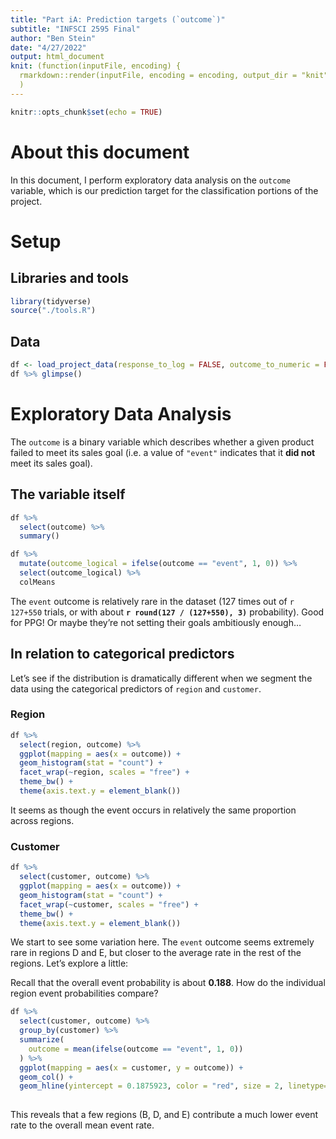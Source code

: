 ```yaml
---
title: "Part iA: Prediction targets (`outcome`)"
subtitle: "INFSCI 2595 Final"
author: "Ben Stein"
date: "4/27/2022"
output: html_document
knit: (function(inputFile, encoding) {
  rmarkdown::render(inputFile, encoding = encoding, output_dir = "knit") }
  )
---
```


```r
knitr::opts_chunk$set(echo = TRUE)
```

# About this document

In this document, I perform exploratory data analysis on the `outcome` variable, which is our prediction target for the classification portions of the project.

# Setup

## Libraries and tools

```r
library(tidyverse)
source("./tools.R")
```

## Data

```r
df <- load_project_data(response_to_log = FALSE, outcome_to_numeric = FALSE)
df %>% glimpse()
```

# Exploratory Data Analysis

The `outcome` is a binary variable which describes whether a given product failed to meet its sales goal (i.e. a value of `"event"` indicates that it **did not** meet its sales goal).

## The variable itself

```r
df %>% 
  select(outcome) %>%
  summary()
```


```r
df %>% 
  mutate(outcome_logical = ifelse(outcome == "event", 1, 0)) %>%
  select(outcome_logical) %>%
  colMeans
```

The `event` outcome is relatively rare in the dataset (127 times out of `r 127+550` trials, or with about **`r round(127 / (127+550), 3)`** probability). Good for PPG! Or maybe they're not setting their goals ambitiously enough...


## In relation to categorical predictors

Let's see if the distribution is dramatically different when we segment the data using the categorical predictors of `region` and `customer`.

### Region

```r
df %>%
  select(region, outcome) %>%
  ggplot(mapping = aes(x = outcome)) + 
  geom_histogram(stat = "count") +
  facet_wrap(~region, scales = "free") + 
  theme_bw() +
  theme(axis.text.y = element_blank())
```

It seems as though the event occurs in relatively the same proportion across regions.

### Customer

```r
df %>%
  select(customer, outcome) %>%
  ggplot(mapping = aes(x = outcome)) + 
  geom_histogram(stat = "count") +
  facet_wrap(~customer, scales = "free") + 
  theme_bw() +
  theme(axis.text.y = element_blank())
```

We start to see some variation here. The `event` outcome seems extremely rare in regions D and E, but closer to the average rate in the rest of the regions. Let's explore a little:

Recall that the overall event probability is about **0.188**. How do the individual region event probabilities compare?

```r
df %>%
  select(customer, outcome) %>%
  group_by(customer) %>%
  summarize(
    outcome = mean(ifelse(outcome == "event", 1, 0))
  ) %>%
  ggplot(mapping = aes(x = customer, y = outcome)) +
  geom_col() + 
  geom_hline(yintercept = 0.1875923, color = "red", size = 2, linetype=2)
  
```

This reveals that a few regions (B, D, and E) contribute a much lower event rate to the overall mean event rate.

